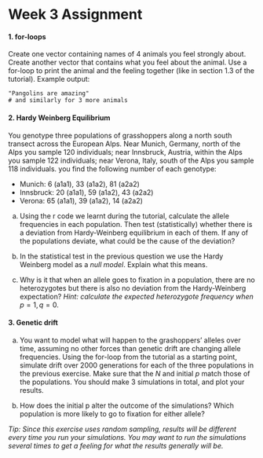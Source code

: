 # Week 3 Assignment {- #w03}

#### 1. for-loops {-}

Create one vector containing names of 4 animals you feel strongly about. Create another vector that contains what you feel about the animal. Use a for-loop to print the animal and the feeling together (like in section 1.3 of the tutorial). Example output:

```{}
"Pangolins are amazing"
# and similarly for 3 more animals
```

#### 2. Hardy Weinberg Equilibrium {-}

You genotype three populations of grasshoppers along a north south transect across the European Alps. Near Munich, Germany, north of the Alps you sample 120 individuals; near Innsbruck, Austria, within the Alps you sample 122 individuals; near Verona, Italy, south of the Alps you sample 118 individuals. you find the following number of each genotype:

* Munich: 6 (a1a1), 33 (a1a2), 81 (a2a2)
* Innsbruck: 20 (a1a1), 59 (a1a2), 43 (a2a2)
* Verona: 65 (a1a1), 39 (a1a2), 14 (a2a2)

a. Using the r code we learnt during the tutorial, calculate the allele frequencies in each population. Then test (statistically) whether there is a deviation from Hardy-Weinberg equilibrium in each of them. If any of the populations deviate, what could be the cause of the deviation?

b. In the statistical test in the previous question we use the Hardy Weinberg model as a _null model_. Explain what this means.

c. Why is it that when an allele goes to fixation in a population, there are no heterozygotes but there is also no deviation from the Hardy-Weinberg expectation? _Hint: calculate the expected heterozygote frequency when_ $p = 1, q = 0$.

#### 3. Genetic drift {-}

a. You want to model what will happen to the grashoppers' alleles over time, assuming no other forces than genetic drift are changing allele frequencies. Using the for-loop from the tutorial as a starting point, simulate drift over 2000 generations for each of the three populations in the previous exercise. Make sure that the $N$ and initial $p$ match those of the populations. You should make 3 simulations in total, and plot your results.

b. How does the initial p alter the outcome of the simulations? Which population is more likely to go to fixation for either allele?

_Tip: Since this exercise uses random sampling, results will be different every time you run your simulations. You may want to run the simulations several times to get a feeling for what the results generally will be._

